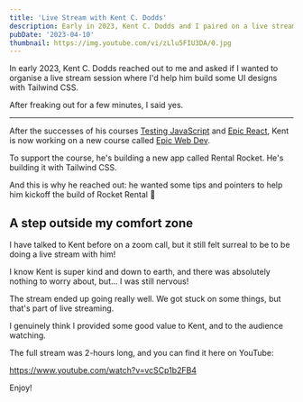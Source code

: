 ```yaml
---
title: 'Live Stream with Kent C. Dodds'
description: Early in 2023, Kent C. Dodds and I paired on a live stream to build some Tailwind CSS UI designs for his Rental Rocket app, that will be used to teach his Epic Web Dev course.
pubDate: '2023-04-10'
thumbnail: https://img.youtube.com/vi/zLlu5FIU3DA/0.jpg
---
```


<IntroText>

In early 2023, Kent C. Dodds reached out to me and asked if I wanted to organise a live stream session where I'd help him build some UI designs with Tailwind CSS.

After freaking out for a few minutes, I said yes.

</IntroText>

<YouTubeVideo id="zLlu5FIU3DA" />

---

After the successes of his courses [Testing JavaScript](https://testingjavascript.com) and [Epic React](https://epicreact.dev), Kent is now working on a new course called [Epic Web Dev](https://epicreact.dev).

To support the course, he's building a new app called Rental Rocket. He's building it with Tailwind CSS.

And this is why he reached out: he wanted some tips and pointers to help him kickoff the build of Rocket Rental 🚀

## A step outside my comfort zone

I have talked to Kent before on a zoom call, but it still felt surreal to be to be doing a live stream with him!

I know Kent is super kind and down to earth, and there was absolutely nothing to worry about, but... I was still nervous!

The stream ended up going really well. We got stuck on some things, but that's part of live streaming.

I genuinely think I provided some good value to Kent, and to the audience watching.

The full stream was 2-hours long, and you can find it here on YouTube:

https://www.youtube.com/watch?v=vcSCp1b2FB4

Enjoy!
